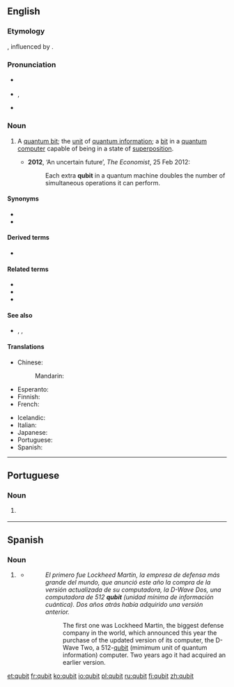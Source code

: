 ==English==
{{wikipedia}}

===Etymology===
{{blend|quantum|bit|lang=en}}, influenced by {{m|en|cubit}}.

===Pronunciation===
* {{a|UK}} {{IPA|/ˈkjuːbɪt/|lang=en}}
* {{a|US}} {{enPR|kyo͞o'bĭt}}, {{IPA|/ˈkjubɪt/|lang=en}}
* {{homophones|lang=en|cubit}}

===Noun===
{{en-noun}}

# {{lb|en|computing}} A [[quantum bit]]; the [[unit]] of [[quantum information]]; a [[bit]] in a [[quantum computer]] capable of being in a state of [[superposition]].
#* '''2012''', ‘An uncertain future’, ''The Economist'', 25 Feb 2012:
#*: Each extra '''qubit''' in a quantum machine doubles the number of simultaneous operations it can perform.

====Synonyms====
* {{l|en|qbit}}
* {{l|en|quantum bit}}

====Derived terms====
* {{l|en|multiqubit}}

====Related terms====
* {{l|en|qumix}}
* {{l|en|quregister}}
* {{l|en|qutrit}}

====See also====
* {{l|en|bit}}, {{l|en|nat}}, {{l|en|ban}}

====Translations====
{{trans-top|quantum bit}}
* Chinese:
*: Mandarin: {{t|cmn|量子位元|tr=liàngzǐ wèiyuán|sc=Hani}}
* Esperanto: {{t|eo|kvantumbito}}
* Finnish: {{t+|fi|kubitti}}
* French: {{t+|fr|qubit|m}}
{{trans-mid}}
* Icelandic: {{t|is|skammtabiti|m}}
* Italian: {{t|it|qubit|m}}
* Japanese: {{t|ja|量子ビット|tr=りょうしビット, ryōshi bitto}}
* Portuguese: {{t|pt|qubit|m}}
* Spanish: {{t|es|qubit|m}}
{{trans-bottom}}

----

==Portuguese==

===Noun===
{{pt-noun|m|s}}

# {{lb|pt|computing}} {{l|en|qubit}} {{gloss|quantum bit}}

----

==Spanish==
{{wikipedia|lang=es}}

===Noun===
{{es-noun|m}}

# {{lb|es|computing}} {{l|en|qubit}}
#* {{quote-web
|date=2013-05-19
|author=BBC Mundo
|title=Por qué Google y el Pentágono quieren computadoras cuánticas
|site=elcomercio.pe
|url=http://elcomercio.pe/actualidad/1578464/noticia-que-google-pentagono-quieren-computadoras-cuanticas
|accessdate=2013-05-26
}}
#*: ''El primero fue Lockheed Martin, la empresa de defensa más grande del mundo, que anunció este año la compra de la versión actualizada de su computadora, la D-Wave Dos, una computadora de 512 '''qubit''' (unidad mínima de información cuántica). Dos años atrás había adquirido una versión anterior.''
#*:: The first one was Lockheed Martin, the biggest defense company in the world, which announced this year the purchase of the updated version of its computer, the D-Wave Two, a 512-<u>qubit</u> (mimimum unit of quantum information) computer. Two years ago it had acquired an earlier version.

[[et:qubit]]
[[fr:qubit]]
[[ko:qubit]]
[[io:qubit]]
[[pl:qubit]]
[[ru:qubit]]
[[fi:qubit]]
[[zh:qubit]]